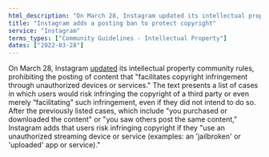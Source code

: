 ```yaml
---
html_description: "On March 28, Instagram updated its intellectual property community rules, prohibiting the posting of content that \"facilitates copyright infringement through unauthorized devices or services.\""
title: "Instagram adds a posting ban to protect copyright"
service: "Instagram"
terms_types: ["Community Guidelines - Intellectual Property"]
dates: ["2022-03-28"]
---
```


On March 28, Instagram [updated](https://github.com/OpenTermsArchive/france-elections-versions/commit/1be4b836e3012344558b60d8f9f871bc42cfa4ca?short_path=c108c01#diff-c108c013f0b8769389f20259465cb81324e805f4334bcda6931344e16f999441) its intellectual property community rules, prohibiting the posting of content that "facilitates copyright infringement through unauthorized devices or services." The text presents a list of cases in which users would risk infringing the copyright of a third party or even merely “facilitating” such infringement, even if they did not intend to do so. After the previously listed cases, which include "you purchased or downloaded the content" or "you saw others post the same content," Instagram adds that users risk infringing copyright if they "use an unauthorized streaming device or service (examples: an 'jailbroken' or 'uploaded' app or service)."
